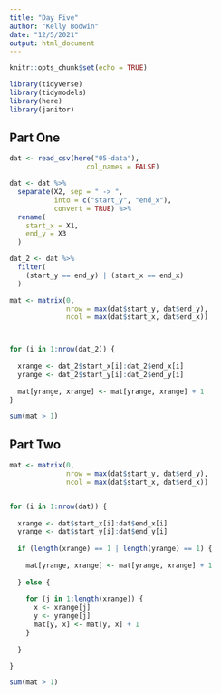 ```yaml
---
title: "Day Five"
author: "Kelly Bodwin"
date: "12/5/2021"
output: html_document
---
```


```r
knitr::opts_chunk$set(echo = TRUE)
```

```r
library(tidyverse)
library(tidymodels)
library(here)
library(janitor)
```

## Part One

```r
dat <- read_csv(here("05-data"),
                   col_names = FALSE)

dat <- dat %>%
  separate(X2, sep = " -> ",
           into = c("start_y", "end_x"),
           convert = TRUE) %>%
  rename(
    start_x = X1,
    end_y = X3
  )

dat_2 <- dat %>%
  filter(
    (start_y == end_y) | (start_x == end_x)
  )
```

```r
mat <- matrix(0,
              nrow = max(dat$start_y, dat$end_y),
              ncol = max(dat$start_x, dat$end_x))



for (i in 1:nrow(dat_2)) {
  
  xrange <- dat_2$start_x[i]:dat_2$end_x[i]
  yrange <- dat_2$start_y[i]:dat_2$end_y[i]
  
  mat[yrange, xrange] <- mat[yrange, xrange] + 1
}

sum(mat > 1)
```


## Part Two


```r
mat <- matrix(0,
              nrow = max(dat$start_y, dat$end_y),
              ncol = max(dat$start_x, dat$end_x))


for (i in 1:nrow(dat)) {
  
  xrange <- dat$start_x[i]:dat$end_x[i]
  yrange <- dat$start_y[i]:dat$end_y[i]
  
  if (length(xrange) == 1 | length(yrange) == 1) {
    
    mat[yrange, xrange] <- mat[yrange, xrange] + 1
    
  } else {
    
    for (j in 1:length(xrange)) {
      x <- xrange[j]
      y <- yrange[j]
      mat[y, x] <- mat[y, x] + 1
    }
    
  }

}

sum(mat > 1)
```
